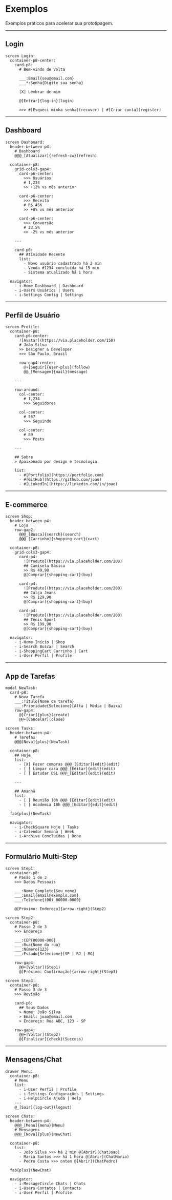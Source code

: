 # Exemplos


Exemplos práticos para acelerar sua prototipagem.

---

## Login

<DslExample title="Tela de Login" heightClassName="h-56">

```dsl
screen Login:
  container-p8-center:
    card-p8:
      # Bem-vindo de Volta
      
      ___:Email{seu@email.com}
      ___*:Senha{Digite sua senha}
      
      [X] Lembrar de mim
      
      @[Entrar]{log-in}(login)
      
      >>> #[Esqueci minha senha](recover) | #[Criar conta](register)
```

</DslExample>

---

## Dashboard

<DslExample title="Dashboard com Métricas" heightClassName="h-64">

```dsl
screen Dashboard:
  header-between-p4:
    # Dashboard
    @@@_[Atualizar]{refresh-cw}(refresh)
  
  container-p8:
    grid-cols3-gap4:
      card-p6-center:
        >>> Usuários
        # 1,234
        >> +12% vs mês anterior
      
      card-p6-center:
        >>> Receita
        # R$ 45K
        >> +8% vs mês anterior
      
      card-p6-center:
        >>> Conversão
        # 23.5%
        >> -2% vs mês anterior
    
    ---
    
    card-p6:
      ## Atividade Recente
      list:
        - Novo usuário cadastrado há 2 min
        - Venda #1234 concluída há 15 min
        - Sistema atualizado há 1 hora
  
  navigator:
    - i-Home Dashboard | Dashboard
    - i-Users Usuários | Users
    - i-Settings Config | Settings
```

</DslExample>

---

## Perfil de Usuário

<DslExample title="Perfil Social" heightClassName="h-72">

```dsl
screen Profile:
  container-p8:
    card-p6-center:
      ![Avatar](https://via.placeholder.com/150)
      # João Silva
      >> Designer & Developer
      >>> São Paulo, Brasil
      
      row-gap4-center:
        @+[Seguir]{user-plus}(follow)
        @@_[Mensagem]{mail}(message)
    
    ---
    
    row-around:
      col-center:
        # 1,234
        >>> Seguidores
      
      col-center:
        # 567
        >>> Seguindo
      
      col-center:
        # 89
        >>> Posts
    
    ---
    
    ## Sobre
    > Apaixonado por design e tecnologia.
    
    list:
      - #[Portfolio](https://portfolio.com)
      - #[GitHub](https://github.com/joao)
      - #[LinkedIn](https://linkedin.com/in/joao)
```

</DslExample>

---

## E-commerce

<DslExample title="Loja de Produtos" heightClassName="h-72">

```dsl
screen Shop:
  header-between-p4:
    # Loja
    row-gap2:
      @@@_[Busca]{search}(search)
      @@@_[Carrinho]{shopping-cart}(cart)
  
  container-p8:
    grid-cols3-gap4:
      card-p4:
        ![Produto](https://via.placeholder.com/200)
        ## Camiseta Básica
        >> R$ 49,90
        @[Comprar]{shopping-cart}(buy)
      
      card-p4:
        ![Produto](https://via.placeholder.com/200)
        ## Calça Jeans
        >> R$ 129,90
        @[Comprar]{shopping-cart}(buy)
      
      card-p4:
        ![Produto](https://via.placeholder.com/200)
        ## Tênis Sport
        >> R$ 199,90
        @[Comprar]{shopping-cart}(buy)
  
  navigator:
    - i-Home Início | Shop
    - i-Search Buscar | Search
    - i-ShoppingCart Carrinho | Cart
    - i-User Perfil | Profile
```

</DslExample>

---

## App de Tarefas

<DslExample title="Lista de Tarefas" heightClassName="h-64">

```dsl
modal NewTask:
  card-p8:
    # Nova Tarefa
    ___:Título{Nome da tarefa}
    ___:Prioridade{Selecione}[Alta | Média | Baixa]
    row-gap4:
      @[Criar]{plus}(create)
      @@+[Cancelar](close)

screen Tasks:
  header-between-p4:
    # Tarefas
    @@@[Nova]{plus}(NewTask)
  
  container-p8:
    ## Hoje
    list:
      - [X] Fazer compras @@@_[Editar]{edit}(edit)
      - [ ] Limpar casa @@@_[Editar]{edit}(edit)
      - [ ] Estudar DSL @@@_[Editar]{edit}(edit)
    
    ---
    
    ## Amanhã
    list:
      - [ ] Reunião 10h @@@_[Editar]{edit}(edit)
      - [ ] Academia 18h @@@_[Editar]{edit}(edit)
  
  fab{plus}(NewTask)
  
  navigator:
    - i-CheckSquare Hoje | Tasks
    - i-Calendar Semana | Week
    - i-Archive Concluídas | Done
```

</DslExample>

---

## Formulário Multi-Step

<DslExample title="Cadastro em Etapas" heightClassName="h-64">

```dsl
screen Step1:
  container-p8:
    # Passo 1 de 3
    >>> Dados Pessoais
    
    ___:Nome Completo{Seu nome}
    ___:Email{email@exemplo.com}
    ___:Telefone{(00) 00000-0000}
    
    @[Próximo: Endereço]{arrow-right}(Step2)

screen Step2:
  container-p8:
    # Passo 2 de 3
    >>> Endereço
    
    ___:CEP{00000-000}
    ___:Rua{Nome da rua}
    ___:Número{123}
    ___:Estado{Selecione}[SP | RJ | MG]
    
    row-gap4:
      @@+[Voltar](Step1)
      @[Próximo: Confirmação]{arrow-right}(Step3)

screen Step3:
  container-p8:
    # Passo 3 de 3
    >>> Revisão
    
    card-p6:
      ## Seus Dados
      > Nome: João Silva
      > Email: joao@email.com
      > Endereço: Rua ABC, 123 - SP
    
    row-gap4:
      @@+[Voltar](Step2)
      @[Finalizar]{check}(Success)
```

</DslExample>

---

## Mensagens/Chat

<DslExample title="App de Mensagens" heightClassName="h-64">

```dsl
drawer Menu:
  container-p8:
    # Menu
    list:
      - i-User Perfil | Profile
      - i-Settings Configurações | Settings
      - i-HelpCircle Ajuda | Help
    ---
    @_[Sair]{log-out}(logout)

screen Chats:
  header-between-p4:
    @@@_[Menu]{menu}(Menu)
    # Mensagens
    @@@_[Nova]{plus}(NewChat)
  
  container-p8:
    list:
      - João Silva >>> há 2 min @[Abrir](ChatJoao)
      - Maria Santos >>> há 1 hora @[Abrir](ChatMaria)
      - Pedro Costa >>> ontem @[Abrir](ChatPedro)
  
  fab{plus}(NewChat)
  
  navigator:
    - i-MessageCircle Chats | Chats
    - i-Users Contatos | Contacts
    - i-User Perfil | Profile
```

</DslExample>
